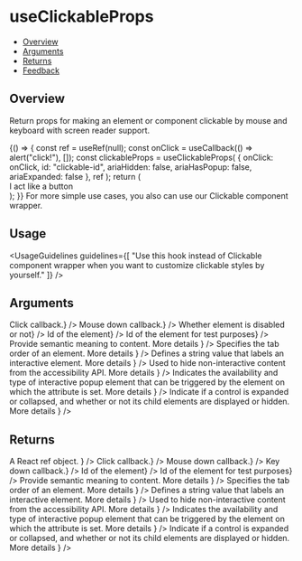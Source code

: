 
<Meta title="Hooks/useClickableProps" />

# useClickableProps

- [Overview](#overview)
- [Arguments](#arguments)
- [Returns](#returns)
- [Feedback](#feedback)

## Overview

Return props for making an element or component clickable by mouse and keyboard with screen reader support.

<Canvas>
  <Story name="Overview">
    {() => {
      const ref = useRef(null);
      const onClick = useCallback(() => alert("click!"), []);
      const clickableProps = useClickableProps(
        {
          onClick: onClick,
          id: "clickable-id",
          ariaHidden: false,
          ariaHasPopup: false,
          ariaExpanded: false
        },
        ref
      );
      return (
        <div {...clickableProps} className="monday-storybook-use-clickable-props">
          I act like a button
        </div>
      );
    }}
  </Story>
</Canvas>

<Tip title="Check out our component solution for this use case">
  For more simple use cases, you also can use our
  <Link size={Link.sizes.SMALL} href="/?path=/docs/accessibility-clickable--overview">
    Clickable
  </Link>
  component wrapper.
</Tip>

## Usage

<UsageGuidelines
  guidelines={[
    "Use this hook instead of Clickable component wrapper when you want to customize clickable styles by yourself."
  ]}
/>

## Arguments

<FunctionArguments>
  <FunctionArgument
    name="onClick"
    type="(event: React.MouseEvent | React.KeyboardEvent) => void"
    description={<>Click callback.</>}
  />
  <FunctionArgument
    name="onMouseDown"
    type="(event: React.MouseEvent) => void"
    description={<>Mouse down callback.</>}
  />
  <FunctionArgument name="disabled" type="boolean" description={<>Whether element is disabled or not</>} />
  <FunctionArgument name="id" type="string" description={<>Id of the element</>} />
  <FunctionArgument name="dataTestId" type="string" description={<>Id of the element for test purposes</>} />
  <FunctionArgument
    name="role"
    type="string"
    description={
      <>
        Provide semantic meaning to content.
        <Link size={Link.sizes.SMALL} href={"https://developer.mozilla.org/en-US/docs/Web/Accessibility/ARIA/Roles"}>
          More details
        </Link>
      </>
    }
  />
  <FunctionArgument
    name="tabIndex"
    type="number"
    description={
      <>
        Specifies the tab order of an element.
        <Link
          size={Link.sizes.SMALL}
          href={"https://developer.mozilla.org/en-US/docs/Web/HTML/Global_attributes/tabindex"}
        >
          More details
        </Link>
      </>
    }
  />
  <FunctionArgument
    name="ariaLabel"
    type="string"
    description={
      <>
        Defines a string value that labels an interactive element.
        <Link
          size={Link.sizes.SMALL}
          href={"https://developer.mozilla.org/en-US/docs/Web/Accessibility/ARIA/Attributes/aria-label"}
        >
          More details
        </Link>
      </>
    }
  />
  <FunctionArgument
    name="ariaHidden"
    type="boolean"
    description={
      <>
        Used to hide non-interactive content from the accessibility API.
        <Link
          size={Link.sizes.SMALL}
          href={"https://developer.mozilla.org/en-US/docs/Web/Accessibility/ARIA/Attributes/aria-hidden"}
        >
          More details
        </Link>
      </>
    }
  />
  <FunctionArgument
    name="ariaHasPopup"
    type="boolean"
    description={
      <>
        Indicates the availability and type of interactive popup element that can be triggered by the element on which
        the attribute is set.
        <Link
          size={Link.sizes.SMALL}
          href={"https://developer.mozilla.org/en-US/docs/Web/Accessibility/ARIA/Attributes/aria-haspopup"}
        >
          More details
        </Link>
      </>
    }
  />
  <FunctionArgument
    name="ariaExpanded"
    type="boolean"
    description={
      <>
        Indicate if a control is expanded or collapsed, and whether or not its child elements are displayed or hidden.
        <Link
          size={Link.sizes.SMALL}
          href={"https://developer.mozilla.org/en-US/docs/Web/Accessibility/ARIA/Attributes/aria-expanded"}
        >
          More details
        </Link>
      </>
    }
  />
</FunctionArguments>

## Returns

<FunctionArguments>
  <FunctionArgument
    name="ref"
    type="(node: HTMLElement) => void"
    description={
      <>
        A React
        <Link size={Link.sizes.SMALL} href="https://reactjs.org/docs/hooks-reference.html#useref">
          ref
        </Link>
        object.
      </>
    }
  />
  <FunctionArgument
    name="onClick"
    type="(event: React.MouseEvent | React.KeyboardEvent) => void"
    description={<>Click callback.</>}
  />
  <FunctionArgument
    name="onMouseDown"
    type="(event: React.MouseEvent) => void"
    description={<>Mouse down callback.</>}
  />
  <FunctionArgument name="onKeyDown" type="(event: React.MouseEvent) => void" description={<>Key down callback.</>} />
  <FunctionArgument name="id" type="string" description={<>Id of the element</>} />
  <FunctionArgument name="data-testid" type="string" description={<>Id of the element for test purposes</>} />
  <FunctionArgument
    name="role"
    type="string"
    description={
      <>
        Provide semantic meaning to content.
        <Link size={Link.sizes.SMALL} href={"https://developer.mozilla.org/en-US/docs/Web/Accessibility/ARIA/Roles"}>
          More details
        </Link>
      </>
    }
  />
  <FunctionArgument
    name="tabIndex"
    type="number"
    description={
      <>
        Specifies the tab order of an element.
        <Link
          size={Link.sizes.SMALL}
          href={"https://developer.mozilla.org/en-US/docs/Web/HTML/Global_attributes/tabindex"}
        >
          More details
        </Link>
      </>
    }
  />
  <FunctionArgument
    name="aria-label"
    type="string"
    description={
      <>
        Defines a string value that labels an interactive element.
        <Link
          size={Link.sizes.SMALL}
          href={"https://developer.mozilla.org/en-US/docs/Web/Accessibility/ARIA/Attributes/aria-label"}
        >
          More details
        </Link>
      </>
    }
  />
  <FunctionArgument
    name="aria-hidden"
    type="boolean"
    description={
      <>
        Used to hide non-interactive content from the accessibility API.
        <Link
          size={Link.sizes.SMALL}
          href={"https://developer.mozilla.org/en-US/docs/Web/Accessibility/ARIA/Attributes/aria-hidden"}
        >
          More details
        </Link>
      </>
    }
  />
  <FunctionArgument
    name="aria-hasPopup"
    type="boolean"
    description={
      <>
        Indicates the availability and type of interactive popup element that can be triggered by the element on which
        the attribute is set.
        <Link
          size={Link.sizes.SMALL}
          href={"https://developer.mozilla.org/en-US/docs/Web/Accessibility/ARIA/Attributes/aria-haspopup"}
        >
          More details
        </Link>
      </>
    }
  />
  <FunctionArgument
    name="aria-expanded"
    type="boolean"
    description={
      <>
        Indicate if a control is expanded or collapsed, and whether or not its child elements are displayed or hidden.
        <Link
          size={Link.sizes.SMALL}
          href={"https://developer.mozilla.org/en-US/docs/Web/Accessibility/ARIA/Attributes/aria-expanded"}
        >
          More details
        </Link>
      </>
    }
  />
</FunctionArguments>
